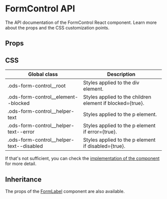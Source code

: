 
<Meta title="Components/FormControl" component={FormControl} />

# FormControl API

The API documentation of the FormControl React component. Learn more about the props and the CSS customization points.

## Props

<ArgsTable of="." />

## CSS

| Global class                               | Description                                               |
| ------------------------------------------ | --------------------------------------------------------- |
| .ods-form-control\_\_root                  | Styles applied to the div element.                        |
| .ods-form-control\_\_element--blocked      | Styles applied to the children element if blocked={true}. |
| .ods-form-control\_\_helper-text           | Styles applied to the p element.                          |
| .ods-form-control\_\_helper-text--error    | Styles applied to the p element if error={true}.          |
| .ods-form-control\_\_helper-text--disabled | Styles applied to the p element if disabled={true}.       |

If that's not sufficient, you can check the [implementation of the component](https://github.com/Pagnet/ocean-ds-web/blob/master/src/FormControl/FormControl.tsx) for more detail.

## Inheritance

The props of the [FormLabel](?path=/docs/components-formlabel--page) component are also available.
